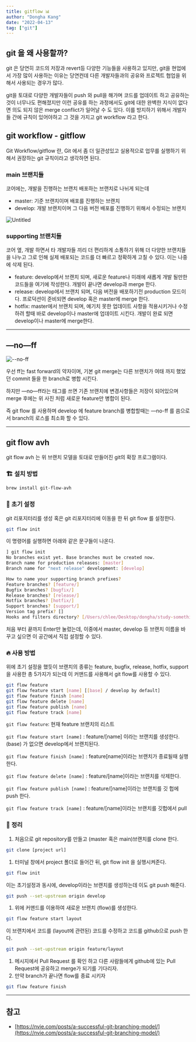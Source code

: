 ```yaml
---
title: gitflow 📊
author: "Dongha Kang"
date: "2022-04-13"
tag: ["git"]
---
```


## git 을 왜 사용할까?

git 은 당연히 코드의 저장과 revert등 다양한 기능들을 사용하고 있지만, git을 현업에서 가장 많이 사용하는 이유는 당연컨데 다른 개발자들과의 공유와 프로젝트 협업을 위해서 사용되는 경우가 많다.

git을 토대로 다양한 개발자들이 push 와 pull을 해가며 코드를 업데이트 하고 공유하는것이 너무나도 편해졌지만 이런 공유를 하는 과정에서도 git에 대한 완벽한 지식이 없다면 의도 되지 않은 merge conflict가 일어날 수 도 있다. 
이를 방지하기 위해서 개발자들 간에 규칙이 있어야하고 그 것을 가지고 git workflow 라고 한다.

## git workflow - gitflow

Git Workflow/gitflow 란, Git 에서 좀 더 일관성있고 실용적으로 업무를 실행하기 위해서 권장하는 git 규칙이라고 생각하면 된다.

### main 브랜치들

코어에는, 개발을 진행하는 브랜치 배포하는 브랜치로 나뉘게 되는데

- master: 기준 브랜치이며 배포를 진행하는 브랜치
- develop: 개발 브랜치이며 그 다음 버전 배포를 진행하기 위해서 수정되는 브랜치

![Untitled](/img/blog/git1.png)

### supporting 브랜치들

코어 옆, 개발 하면서 타 개발자들 끼리 더 편리하게 소통하기 위해 더 다양한 브랜치들을 나누고 그로 인해 실제 배포되는 코드를 더 빠르고 정확하게 고칠 수 있다. 이는 나중에 삭제 된다.

- feature: develop에서 브랜치 되며, 새로운 feature나 미래에 새롭게 개발 될만한 코드들을 여기에 작성한다. 개발이 끝나면 develop과 merge 한다.
- release: develop에서 브랜치 되며, 다음 버전을 배포하기전 production 모드이다. 프로덕션이 준비되면 develop 혹은 master에 merge 한다.
- hotfix: master에서 브랜치 되며, 예기치 못한 업데이트 사항을 적용시키거나 수정하려 할때 바로 develop이나 master에 업데이트 시킨다. 개발이 완료 되면 develop이나 master에 merge한다.

---

## —no—ff

![--no-ff](/img/blog/git2.png)

우선 ff는 fast forward의 약자이며, 기본 git merge는 다른 브랜치가 여태 까지 했었던 commit 들을 한 branch로 병합 시킨다.

하지만 —no—ff라는 태그를 쓰면 기존 브랜치에 변경사항들은 저장이 되어있으며 merge 후에는 위 사진 처럼 새로운 feature만 병합이 된다. 

즉 git flow 를 사용하며 develop 에 feature branch를 병합할때는 —no-ff 를 씀으로서 branch의 로스를 최소화 할 수 있다.

---

## git flow avh

git flow avh 는 위 브랜치 모델을 토대로 만들어진 git의 확장 프로그램이다.

### 🏗 설치 방법

```bash
brew install git-flow-avh
```

### 🎉 초기 설정

git 리포지터리를 생성 혹은 git 리포지터리에 이동을 한 뒤 git flow 를 설정한다.

```bash
git flow init
```

이 명령어를 실행하면 아래와 같은 문구들이 나온다.

```bash
] git flow init
No branches exist yet. Base branches must be created now.
Branch name for production releases: [master]
Branch name for "next release" development: [develop]

How to name your supporting branch prefixes?
Feature branches? [feature/]
Bugfix branches? [bugfix/]
Release branches? [release/]
Hotfix branches? [hotfix/]
Support branches? [support/]
Version tag prefix? []
Hooks and filters directory? [/Users/chlee/Desktop/dongha/study-something/.git/hooks]
```

처음 부터 끝까지 Enter만 눌렀는데, 이중에서 master, develop 등 브랜치 이름을 바꾸고 싶으면 이 공간에서 직접 설정할 수 있다.

### 🔥 사용 방법

위에 초기 설정을 했듯이 브랜치의 종류는 feature, bugfix, release, hotfix, support을 사용한 총 5가지가 되는데 이 커맨드를 사용해서 git flow를 사용할 수 있다.

```bash
git flow feature
git flow feature start [name] [[base] / develop by default]
git flow feature finish [name]
git flow feature delete [name]
git flow feature publish [name]
git flow feature track [name]
```

`git flow feature`: 현재 feature 브랜치의 리스트

`git flow feature start [name]` : feature/[name] 이라는 브랜치를 생성한다. (base) 가 없으면 develop에서 브랜치된다.

`git flow feature finish [name]` : feature[name]이라는 브랜치가 종료될때 실행한다.

`git flow feature delete [name]` : feature/[name]이라는 브랜치를 삭제한다.

`git flow feature publish [name]` : feature/[name]이라는 브랜치를 깃 헙에 push 한다.

`git flow feature track [name]` : feature/[name]이라는 브랜치를 깃헙에서 pull

### 🧹 **정리**

1. 처음으로 git repository를 만들고 (master 혹은 main)브랜치를 clone 한다.

```bash
git clone [project url]
```

1. 터미널 창에서 project 폴더로 들어간 뒤, git flow init 을 실행시켜준다.

```bash
git flow init 
```

이는 초기설정과 동시에, develop이라는 브랜치를 생성하는데 이도 git push 해준다.

```bash
git push --set-upstream origin develop
```

1. 위에 커맨드를 이용하여 새로운 브랜치 (flow)를 생성한다.

```bash
git flow feature start layout
```

이 브랜치에서 코드를 (layout에 관련된) 코드를 수정하고 코드를 github으로 push 한다.

```bash
git push --set-upstream origin feature/layout
```

1. 메시지에서 Pull Request 를 확인 하고 다른 사람들에게 github에 있는 Pull Request에 공유하고 merge가 되기를 기다리자.
2. 만약 branch가 끝나면 flow를 종료 시키자

```bash
git flow feature finish 
```

---

## 참고

- [https://nvie.com/posts/a-successful-git-branching-model/](https://nvie.com/posts/a-successful-git-branching-model/)